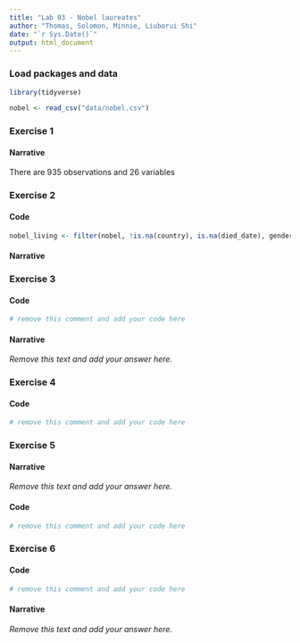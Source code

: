 ```yaml
---
title: "Lab 03 - Nobel laureates"
author: "Thomas, Solomon, Minnie, Liuborui Shi"
date: "`r Sys.Date()`"
output: html_document
---
```



### Load packages and data

```r
library(tidyverse) 
``` 

```r
nobel <- read_csv("data/nobel.csv")
```

### Exercise 1

#### Narrative

There are 935 observations and 26 variables


### Exercise 2

#### Code

```r
nobel_living <- filter(nobel, !is.na(country), is.na(died_date), gender != "org")
```

#### Narrative




### Exercise 3

#### Code

```r
# remove this comment and add your code here
```

#### Narrative

*Remove this text and add your answer here.*


### Exercise 4

#### Code

```r
# remove this comment and add your code here
```


### Exercise 5

#### Narrative

*Remove this text and add your answer here.*

#### Code

```r
# remove this comment and add your code here
```


### Exercise 6

#### Code

```r
# remove this comment and add your code here
```

#### Narrative

*Remove this text and add your answer here.*